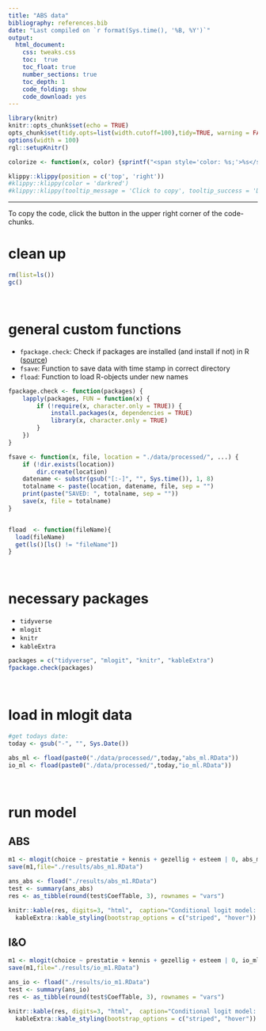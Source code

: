 ```yaml
---
title: "ABS data"
bibliography: references.bib
date: "Last compiled on `r format(Sys.time(), '%B, %Y')`"
output: 
  html_document:
    css: tweaks.css
    toc:  true
    toc_float: true
    number_sections: true
    toc_depth: 1
    code_folding: show
    code_download: yes
---
```


```r
library(knitr)
knitr::opts_chunk$set(echo = TRUE)
opts_chunk$set(tidy.opts=list(width.cutoff=100),tidy=TRUE, warning = FALSE, message = FALSE,comment = "#>", cache=TRUE, class.source=c("test"), class.output=c("test3"))
options(width = 100)
rgl::setupKnitr()

colorize <- function(x, color) {sprintf("<span style='color: %s;'>%s</span>", color, x) }
```


```r
klippy::klippy(position = c('top', 'right'))
#klippy::klippy(color = 'darkred')
#klippy::klippy(tooltip_message = 'Click to copy', tooltip_success = 'Done')
```


---  


To copy the code, click the button in the upper right corner of the code-chunks.

# clean up

```r
rm(list=ls())
gc()
```

<br>

# general custom functions

- `fpackage.check`: Check if packages are installed (and install if not) in R ([source](https://vbaliga.github.io/verify-that-r-packages-are-installed-and-loaded/))
- `fsave`: Function to save data with time stamp in correct directory
- `fload`: Function to load R-objects under new names

```r
fpackage.check <- function(packages) {
    lapply(packages, FUN = function(x) {
        if (!require(x, character.only = TRUE)) {
            install.packages(x, dependencies = TRUE)
            library(x, character.only = TRUE)
        }
    })
}

fsave <- function(x, file, location = "./data/processed/", ...) {
    if (!dir.exists(location))
        dir.create(location)
    datename <- substr(gsub("[:-]", "", Sys.time()), 1, 8)
    totalname <- paste(location, datename, file, sep = "")
    print(paste("SAVED: ", totalname, sep = ""))
    save(x, file = totalname)
}


fload  <- function(fileName){
  load(fileName)
  get(ls()[ls() != "fileName"])
}
```

<br>

# necessary packages

- `tidyverse`
- `mlogit`
- `knitr`
- `kableExtra`

```r
packages = c("tidyverse", "mlogit", "knitr", "kableExtra")
fpackage.check(packages)
```

<br>

# load in mlogit data
```r
#get todays date:
today <- gsub("-", "", Sys.Date())

abs_ml <- fload(paste0("./data/processed/",today,"abs_ml.RData"))
io_ml <- fload(paste0("./data/processed/",today,"io_ml.RData"))
```


<br>

# run model {.tabset .tabset-fade}

## ABS

```r
m1 <- mlogit(choice ~ prestatie + kennis + gezellig + esteem | 0, abs_ml)
save(m1,file="./results/abs_m1.RData")

```

```r
ans_abs <- fload("./results/abs_m1.RData")
test <- summary(ans_abs)
res <- as_tibble(round(test$CoefTable, 3), rownames = "vars")

knitr::kable(res, digits=3, "html",  caption="Conditional logit model: preferences for sports partner attributes in ABS-survey") %>%
  kableExtra::kable_styling(bootstrap_options = c("striped", "hover"))
```

## I&O

```r
m1 <- mlogit(choice ~ prestatie + kennis + gezellig + esteem | 0, io_ml)
save(m1,file="./results/io_m1.RData")
```

```r
ans_io <- fload("./results/io_m1.RData")
test <- summary(ans_io)
res <- as_tibble(round(test$CoefTable, 3), rownames = "vars")

knitr::kable(res, digits=3, "html",  caption="Conditional logit model: preferences for sports partner attributes in I&O-survey") %>%
  kableExtra::kable_styling(bootstrap_options = c("striped", "hover"))
```

# {-}